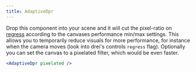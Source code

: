 ```yaml
---
title: AdaptiveDpr
---
```


Drop this component into your scene and it will cut the pixel-ratio on [regress](#) according to the canvases performance min/max settings. This allows you to temporarily reduce visuals for more performance, for instance when the camera moves (look into drei's controls `regress` flag). Optionally you can set the canvas to a pixelated filter, which would be even faster.

```jsx
<AdaptiveDpr pixelated />
```

